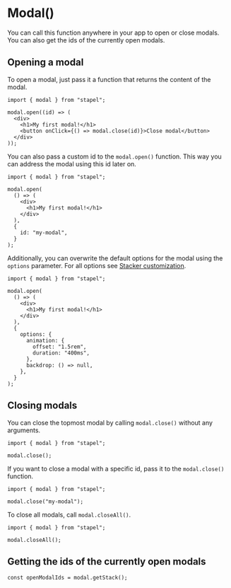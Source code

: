 # Modal()

You can call this function anywhere in your app to open or close modals. You can also get the ids of the currently open modals.

## Opening a modal

To open a modal, just pass it a function that returns the content of the modal.

```tsx
import { modal } from "stapel";

modal.open((id) => (
  <div>
    <h1>My first modal!</h1>
    <button onClick={() => modal.close(id)}>Close modal</button>
  </div>
));
```

You can also pass a custom id to the `modal.open()` function. This way you can address the modal using this id later on.

```tsx
import { modal } from "stapel";

modal.open(
  () => (
    <div>
      <h1>My first modal!</h1>
    </div>
  ),
  {
    id: "my-modal",
  }
);
```

Additionally, you can overwrite the default options for the modal using the `options` parameter. For all options see [Stacker customization](/stacker#customization).

```tsx
import { modal } from "stapel";

modal.open(
  () => (
    <div>
      <h1>My first modal!</h1>
    </div>
  ),
  {
    options: {
      animation: {
        offset: "1.5rem",
        duration: "400ms",
      },
      backdrop: () => null,
    },
  }
);
```

## Closing modals

You can close the topmost modal by calling `modal.close()` without any arguments.

```tsx
import { modal } from "stapel";

modal.close();
```

If you want to close a modal with a specific id, pass it to the `modal.close()` function.

```tsx
import { modal } from "stapel";

modal.close("my-modal");
```

To close all modals, call `modal.closeAll()`.

```tsx
import { modal } from "stapel";

modal.closeAll();
```

## Getting the ids of the currently open modals

```tsx
const openModalIds = modal.getStack();
```
